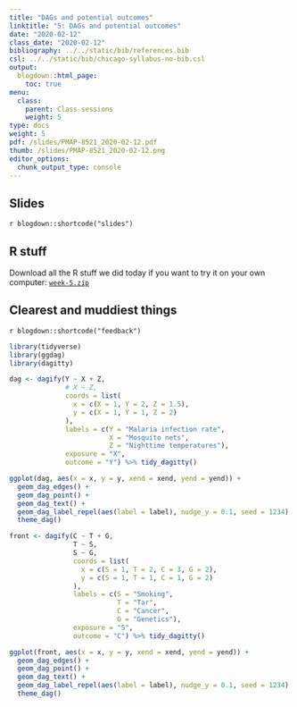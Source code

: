 ```yaml
---
title: "DAGs and potential outcomes"
linktitle: "5: DAGs and potential outcomes"
date: "2020-02-12"
class_date: "2020-02-12"
bibliography: ../../static/bib/references.bib
csl: ../../static/bib/chicago-syllabus-no-bib.csl
output:
  blogdown::html_page:
    toc: true
menu:
  class:
    parent: Class sessions
    weight: 5
type: docs
weight: 5
pdf: /slides/PMAP-8521_2020-02-12.pdf
thumb: /slides/PMAP-8521_2020-02-12.png
editor_options: 
  chunk_output_type: console
---
```


## Slides

`r blogdown::shortcode("slides")`


## R stuff

Download all the R stuff we did today if you want to try it on your own computer: [<i class="fas fa-file-archive"></i> `week-5.zip`](/projects/week-5.zip)


## Clearest and muddiest things

`r blogdown::shortcode("feedback")`


```r
library(tidyverse)
library(ggdag)
library(dagitty)

dag <- dagify(Y ~ X + Z,
              # X ~ Z,
              coords = list(
                x = c(X = 1, Y = 2, Z = 1.5),
                y = c(X = 1, Y = 1, Z = 2)
              ),
              labels = c(Y = "Malaria infection rate", 
                         X = "Mosquito nets", 
                         Z = "Nighttime temperatures"),
              exposure = "X",
              outcome = "Y") %>% tidy_dagitty()

ggplot(dag, aes(x = x, y = y, xend = xend, yend = yend)) +
  geom_dag_edges() +
  geom_dag_point() +
  geom_dag_text() +
  geom_dag_label_repel(aes(label = label), nudge_y = 0.1, seed = 1234) +
  theme_dag()

front <- dagify(C ~ T + G,
                T ~ S,
                S ~ G,
                coords = list(
                  x = c(S = 1, T = 2, C = 3, G = 2),
                  y = c(S = 1, T = 1, C = 1, G = 2)
                ),
                labels = c(S = "Smoking", 
                           T = "Tar", 
                           C = "Cancer",
                           G = "Genetics"),
                exposure = "S",
                outcome = "C") %>% tidy_dagitty()

ggplot(front, aes(x = x, y = y, xend = xend, yend = yend)) +
  geom_dag_edges() +
  geom_dag_point() +
  geom_dag_text() +
  geom_dag_label_repel(aes(label = label), nudge_y = 0.1, seed = 1234) +
  theme_dag()
```
